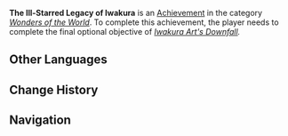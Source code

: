 {{Achievement Infobox
|title        = 
|id           = 81197
|order id     = 1183
|category     = Wonders of the World
|description  = Return the blade of the Iwakura Master.
|requirements = Complete the final optional objective of ''[[Iwakura Art's Downfall]].''
|primogems    = 5
|tracking     = 
|hidden       = 1
|topic        = 
|type         = Exploration
}}
'''The Ill-Starred Legacy of Iwakura''' is an [[Achievement]] in the category ''[[Wonders of the World]]''. To complete this achievement, the player needs to complete the final optional objective of ''[[Iwakura Art's Downfall]].''
<!--
==Trivia==

==Video Guides==
{{EVT
|video1   = 
|caption1 = 
}}
-->
==Other Languages==
{{Other Languages
|en      = The Ill-Starred Legacy of Iwakura
|zhs     = 薄缘的道与光与胤
|zhs_rm  = Bó Yuán de Dào Yǔ Guāng Y ǔ Yìn
|zht     = 薄緣的道與光與胤
|zht_rm  = Bó Yuán de Dào Yǔ Guāng Y ǔ Yìn
|zh_tl   = The Way of [[Hakuen Michimitsu Amenoma|Hakuen]] and Light and Descendants
|ja      = 薄縁の道と光と胤
|ja_rm   = Hakuen no Michi to Hikari to Tane{{Assumed}}
|ja_tl   = The Way of Hakuen, Light and Descendant
|ko      = 하쿠엔의 길과 빛과 혈통
|ko_rm   = Hakuen-ui Gil-gwa Bit-gwa Hyeoltong
|ko_tl   = The Way of [[Hakuen Michimitsu Amenoma|Hakuen]] and Light and Descendants
|es      = La ominosa herencia del clan Iwakura
|es_tl   = 
|fr      = L'héritage malheureux du Clan Iwakura
|fr_tl   = The Unfortunate Legacy of the Iwakura Clan
|ru      = Злополучное наследие Ивакуры
|ru_tl   = 
|th      = มรดกแห่ง Iwakura
|th_rm   = 
|th_tl   = 
|vi      = Di Sản Thừa Kế Của Iwakura
|vi_tl   = 
|de      = Das unheilvolle Erbe von Iwakura
|de_tl   = The Baleful Legacy of Iwakura
|id      = Warisan Derita Klan Iwakura
|id_tl   = Iwakura Clan's Legacy of Suffering
|pt      = O Legado Iluminado de Iwakura
|pt_tl   = 
}}

==Change History==
{{Change History|2.4}}
<!--
==References==
{{Reflist}}
-->
==Navigation==
{{Achievement Navbox|Wonders of the World|Exploration}}